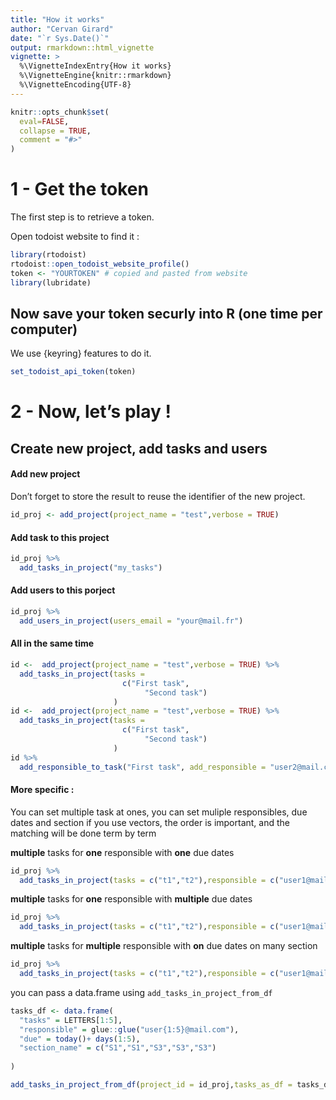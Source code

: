 ```yaml
---
title: "How it works"
author: "Cervan Girard"
date: "`r Sys.Date()`"
output: rmarkdown::html_vignette
vignette: >
  %\VignetteIndexEntry{How it works}
  %\VignetteEngine{knitr::rmarkdown}
  %\VignetteEncoding{UTF-8}
---
```


```r
knitr::opts_chunk$set(
  eval=FALSE,
  collapse = TRUE,
  comment = "#>"
)
```

# 1 -  Get the token

The first step is to retrieve a token.

Open todoist website to find it :

```r
library(rtodoist)
rtodoist::open_todoist_website_profile()
token <- "YOURTOKEN" # copied and pasted from website
library(lubridate)
```


## Now save your token securly into R (one time per computer)

We use {keyring} features to do it. 

```r
set_todoist_api_token(token)
```


# 2 - Now, let's play !

## Create new project, add tasks and users

#### Add new project

Don't forget to store the result to reuse the identifier of the new project.

```r
id_proj <- add_project(project_name = "test",verbose = TRUE) 
```

#### Add task to this project

```r
id_proj %>%
  add_tasks_in_project("my_tasks")
```

#### Add users to this porject

```r
id_proj %>%
  add_users_in_project(users_email = "your@mail.fr")
```

#### All in the same time 

```r
id <-  add_project(project_name = "test",verbose = TRUE) %>%
  add_tasks_in_project(tasks = 
                         c("First task",
                              "Second task")
                       )
id <-  add_project(project_name = "test",verbose = TRUE) %>%
  add_tasks_in_project(tasks = 
                         c("First task",
                              "Second task")
                       )
id %>%
  add_responsible_to_task("First task", add_responsible = "user2@mail.com")

```



#### More specific :



You can set  multiple task at ones, you can set muliple responsibles, due dates and section
if you use vectors, the order is important, and the matching will be done term by term

**multiple** tasks for **one** responsible with **one** due dates

```r
id_proj %>% 
  add_tasks_in_project(tasks = c("t1","t2"),responsible = c("user1@mail.com"),due = today())
```

**multiple** tasks for **one** responsible with **multiple** due dates

```r

id_proj %>% 
  add_tasks_in_project(tasks = c("t1","t2"),responsible = c("user1@mail.com"),due = today() + days(1:2))
```

**multiple** tasks for **multiple** responsible with **on** due dates on many section

```r
id_proj %>% 
  add_tasks_in_project(tasks = c("t1","t2"),responsible = c("user1@mail.com","user2@mail.com"),due = lubridate::today(),section_name = c("S1","S2"))
```


you can pass a data.frame using `add_tasks_in_project_from_df`

```r

tasks_df <- data.frame(
  "tasks" = LETTERS[1:5],
  "responsible" = glue::glue("user{1:5}@mail.com"),
  "due" = today()+ days(1:5),
  "section_name" = c("S1","S1","S3","S3","S3")
  
)

add_tasks_in_project_from_df(project_id = id_proj,tasks_as_df = tasks_df)
```




